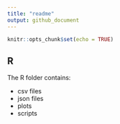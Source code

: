 ```yaml
---
title: "readme"
output: github_document
---
```


```r
knitr::opts_chunk$set(echo = TRUE)
```

## R

The R folder contains:

* csv files
* json files
* plots
* scripts 
